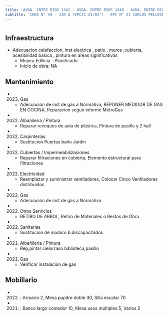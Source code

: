 ```yaml
---
title: 'AVDA. ENTRE RIOS 1341 - AVDA. ENTRE RIOS 1349 - AVDA. ENTRE RIOS 1359 - CONSTITUCION 1839'
subtitle: 'CENS N° 44 - JIN A (EPCJC 21/03°) - EPC N° 21 CARLOS PELLEGRINI - Bib.del Docente Dist.3 Carlos Pellegrini - EPA N° 22 CARLOS PELLEGRINI - JIN A (EPCJS 22/03°) - EPC N° 22 CARLOS PELLEGRINI - Sup Primaria DE03 A - Centro de Terminalidad a Distancia[sede] - Sup Adultos Region I A'
---
```


#
## Infraestructura

* Adecuacion  calefaccion, inst electrica , patio , muros ,cubierta, acesibilidad basica  , pintura en areas significativas 
    + Mejora Edilicia - Planificado 
    + Inicio de obra: NA 






## Mantenimiento

*  (2023) Gas 
    + Adecuación de inst de gas a Normativa, REPONER MEDIDOR DE GAS EN COCINA, Reparacion segun informe MetroGas

*  (2022) Albañileria / Pintura 
    + Reparar revoques de aula de plástica, Pintura de pasillo y 2 hall

*  (2022) Carpinterías 
    + Sustitucion Puertas baño Jardin

*  (2022) Cubiertas / Impermeabilizaciones 
    + Reparar filtraciones en cubierta, Elemento estructural para filtraciones

*  (2022) Electricidad 
    + Reemplazar y suministrar ventiladores, Colocar Cinco Ventiladores distribuidos

*  (2022) Gas 
    + Adecuación de inst de gas a Normativa

*  (2022) Otros Servicios 
    + RETIRO DE ARBOL, Retiro de Materiales o Restos de Obra

*  (2022) Sanitarias 
    + Sustitucion de inodoro b.discapacitados

*  (2021) Albañileria / Pintura 
    + Rep,pintar cielorraso biblioteca,pasillo

*  (2021) Gas 
    + Verificar instalacion de gas





## Mobiliario

*  (2022) : Armario 2, Mesa pupitre doble 30, Silla escolar 70 

*  (2021) : Banco largo comedor 10, Mesa usos múltiples 5, Varios 2 



